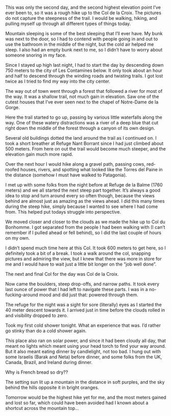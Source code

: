 This was only the second day, and the second highest elevation point I’ve
ever been to, so it was a rough hike up to the Col de la Croix. The pictures do
not capture the steepness of the trail. I would be walking, hiking, and pulling
myself up through all different types of things today.

Mountain sleeping is some of the best sleeping that I’ll ever have. My bunk was
next to the door, so I had to contend with people going in and out to use the
bathroom in the middle of the night, but the cold air helped me sleep. I also
had an empty bunk next to me, so I didn’t have to worry about someone snoring
in my face.

Since I stayed up high last night, I had to start the day by descending down 750
meters to the city of Les Contamines below. It only took about an hour and half
to descend through the winding roads and twisting trails. I got lost twice as I
tried to find my way into the city center.

The way out of town went through a forest that followed a river for most of the
way. It was a shallow trail, not much gain in elevation. Saw one of the cutest
houses that I’ve ever seen next to the chapel of Notre-Dame de la Gorge.

Here the trail started to go up, passing by various little waterfalls along the
way. One of these watery distractions was a river of a deep blue that cut right
down the middle of the forest through a canyon of its own design.

Several old buildings dotted the land around the trail as I continued on. I took
a short breather at Refuge Nant Borrant since I had just climbed about 500
meters. From here on out the trail would become much steeper, and the elevation
gain much more rapid.

Over the next hour I would hike along a gravel path, passing cows, red-roofed
houses, rivers, and spotting what looked like the Torres del Paine in the
distance (somehow I must have walked to Patagonia).

I met up with some folks from the night before at Refuge de la Balme
(1760 meters) and we all started the next steep part together. It’s always a
good idea to stop and turn around every so often though, because the views
behind are almost just as amazing as the views ahead. I did this many times
during the steep hike, simply because I wanted to see where I had come from.
This helped put todays struggle into perspective.

We moved closer and closer to the clouds as we made the hike up to Col du
Bonhomme. I got separated from the people I had been walking with (I can’t
remember if I pulled ahead or fell behind), so I did the last couple of hours
on my own.

I didn’t spend much time here at this Col. It took 600 meters to get here, so I
definitely took a bit of a break. I took a walk around the col, snapping
pictures and admiring the view, but I knew that there was more in store for me
and I would have to wait just a little bit longer on the “job well done”.

The next and final Col for the day was Col de la Croix.

Now came the boulders, steep drop-offs, and narrow paths. It took every last
ounce of power that I had left to navigate these parts. I was in a
no-fucking-around mood and did just that: powered through them.

The refuge for the night was a sight for sore (literally) eyes as I started the
40 meter descent towards it. I arrived just in time before the clouds rolled in
and visibility dropped to zero.

Took my first cold shower tonight. What an experience that was. I’d rather go
stinky than do a cold shower again.

This place also ran on solar power, and since it had been cloudy all day, that
meant no lights which meant using your head torch to find your way around. But
it also meant eating dinner by candlelight, not too bad. I hung out with some
Israelis (Barak and Neta) before dinner, and some folks from the UK, Canada,
Brazil, and Ireland during dinner.

Why is French bread so dry??

The setting sun lit up a mountain in the distance in soft purples, and the sky
behind the hills opposite it in bright oranges.

Tomorrow would be the highest hike yet for me, and the most meters gained and
lost so far, which could have been avoided had I known about a shortcut across
the mountain top...
